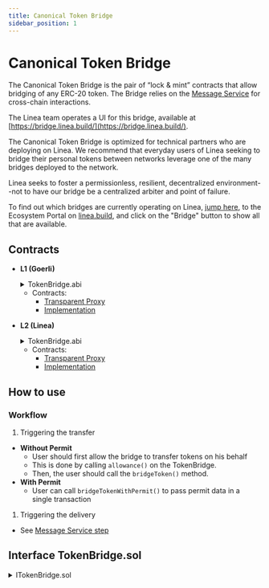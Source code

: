 ```yaml
---
title: Canonical Token Bridge
sidebar_position: 1
---
```



# Canonical Token Bridge

<div className="img-large">
  <LineaBridgeGraphic />
</div>

The Canonical Token Bridge is the pair of “lock & mint” contracts that allow bridging of any ERC-20 token. The Bridge relies on the [Message Service](/docs/architecture/canonical-msg-service/message-service.mdx) for cross-chain interactions.

The Linea team operates a UI for this bridge, available at [https://bridge.linea.build/](https://bridge.linea.build/).

The Canonical Token Bridge is optimized for technical partners who are deploying on Linea. We recommend that everyday users of Linea seeking to bridge their personal tokens between networks leverage one of the many bridges deployed to the network.

Linea seeks to foster a permissionless, resilient, decentralized environment--not to have our bridge be a centralized arbiter and point of failure.

To find out which bridges are currently operating on Linea, [jump here](https://linea.build/apps), to the Ecosystem Portal on [linea.build](https://linea.build), and click on the "Bridge" button to show all that are available.

## Contracts

- **L1 (Goerli)**

  <details>
    <summary>TokenBridge.abi</summary>
    <CodeBlock language="json">{TokenBridgeL1}</CodeBlock>
  </details>

  - Contracts:
    - [Transparent Proxy](https://goerli.etherscan.io/address/0x5506A3805fB8A58Fa58248CC52d2b06D92cA94e6)
    - [Implementation](https://goerli.etherscan.io/address/0x292a9478a52f0b8b12429c58f79367448abe0214#code)

- **L2 (Linea)**

  <details>
    <summary>TokenBridge.abi</summary>
    <CodeBlock language="json">{TokenBridgeL2}</CodeBlock>
  </details>

  - Contracts:
    - [Transparent Proxy](https://goerli.lineascan.build/address/0x3ccd0F623B7a25Eab5dFc6a3fD723dCE5520489B)
    - [Implementation](https://goerli.lineascan.build/address/0x283938e7ae5bf4e9d6a393cdea77c3c369b072e2#code)

## How to use

### Workflow

1. Triggering the transfer

- **Without Permit**
  - User should first allow the bridge to transfer tokens on his behalf
  - This is done by calling `allowance()` on the TokenBridge.
  - Then, the user should call the `bridgeToken()` method.
- **With Permit**
  - User can call `bridgeTokenWithPermit()` to pass permit data in a single transaction

1. Triggering the delivery

- See [Message Service step](/docs/architecture/canonical-msg-service/message-service.mdx#workflow)

## Interface TokenBridge.sol

<details>
  <summary>ITokenBridge.sol</summary>
  <CodeBlock language="solidity">{TokenBridge}</CodeBlock>
</details>
